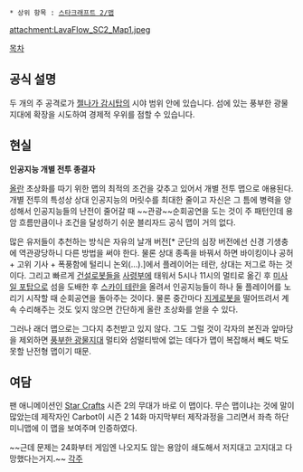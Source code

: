  * 상위 항목 : [[스타크래프트 2/맵]]

attachment:LavaFlow_SC2_Map1.jpeg

[[목차]]

== 공식 설명 ==
두 개의 주 공격로가 [[젤나가 감시탑]]의 시야 범위 안에 있습니다. 섬에 있는 풍부한 광물 지대에 확장을 시도하여 경제적 우위를 점할 수 있습니다.

== 현실 ==
'''인공지능 개별 전투 종결자'''

[[올란]] 초상화를 따기 위한 맵의 최적의 조건을 갖추고 있어서 개별 전투 맵으로 애용된다. 개별 전투의 특성상 상대 인공지능의 머릿수를 최대한 줄이고 자신은 그 틈에 병력을 양성해서 인공지능들의 난전이 줄어갈 때 ~~관광~~순회공연을 도는 것이 주 패턴인데 용암 흐름만큼이나 조건을 달성하기 쉬운 블리자드 공식 맵이 거의 없다.

많은 유저들이 추천하는 방식은 자유의 날개 버전[* 군단의 심장 버전에선 신경 기생충에 역관광당하니 다른 방법을 써야 한다. 물론 상대 종족을 바꿔서 하면 바이킹이나 공허 + 고위 기사 + 폭풍함에 털리니 논외(...).]에서 플레이어는 테란, 상대는 저그로 하는 것이다. 그리고 빠르게 [[건설로봇]]들을 [[사령부]]에 태워서 5시나 11시의 멀티로 옮긴 후 [[미사일 포탑]]으로 섬을 도배한 후 [[스카이 테란]]을 올려서 인공지능들이 하나 둘 플레이어를 노리기 시작할 때 순회공연을 돌아주는 것이다. 물론 중간마다 [[지게로봇]]을 떨어뜨려서 계속 수리해주는 것도 잊지 않으면 간단하게 올란 초상화를 얻을 수 있다.

그러나 래더 맵으로는 그다지 추천받고 있지 않다. 그도 그럴 것이 각자의 본진과 앞마당을 제외하면 [[풍부한 광물지대]] 멀티와 섬멀티밖에 없는 데다가 맵이 복잡해서 빼도 박도 못할 난전형 맵이기 때문.

== 여담 ==
팬 애니메이션인 [[Star Crafts]] 시즌 2의 무대가 바로 이 맵이다. 무슨 맵이냐는 것에 말이 많았는데 제작자인 Carbot이 시즌 2 14화 마지막부터 제작과정을 그리면서 좌측 하단 미니맵에 이 맵을 보여주며 인증하였다.

~~근데 문제는 24화부터 게임엔 나오지도 않는 용암이 쇄도해서 저지대고 고지대고 다 망했다는거지.~~
[[각주]]
